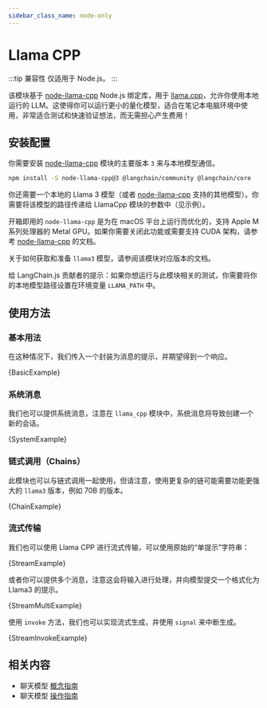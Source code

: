 ```yaml
---
sidebar_class_name: node-only
---
```


# Llama CPP

:::tip 兼容性
仅适用于 Node.js。
:::

该模块基于 [node-llama-cpp](https://github.com/withcatai/node-llama-cpp) Node.js 绑定库，用于 [llama.cpp](https://github.com/ggerganov/llama.cpp)，允许你使用本地运行的 LLM。这使得你可以运行更小的量化模型，适合在笔记本电脑环境中使用，非常适合测试和快速验证想法，而无需担心产生费用！

## 安装配置

你需要安装 [node-llama-cpp](https://github.com/withcatai/node-llama-cpp) 模块的主要版本 `3` 来与本地模型通信。


<IntegrationInstallTooltip></IntegrationInstallTooltip>

```bash npm2yarn
npm install -S node-llama-cpp@3 @langchain/community @langchain/core
```

你还需要一个本地的 Llama 3 模型（或者 [node-llama-cpp](https://github.com/withcatai/node-llama-cpp) 支持的其他模型）。你需要将该模型的路径传递给 LlamaCpp 模块的参数中（见示例）。

开箱即用的 `node-llama-cpp` 是为在 macOS 平台上运行而优化的，支持 Apple M 系列处理器的 Metal GPU。如果你需要关闭此功能或需要支持 CUDA 架构，请参考 [node-llama-cpp](https://withcatai.github.io/node-llama-cpp/) 的文档。

关于如何获取和准备 `llama3` 模型，请参阅该模块对应版本的文档。

给 LangChain.js 贡献者的提示：如果你想运行与此模块相关的测试，你需要将你的本地模型路径设置在环境变量 `LLAMA_PATH` 中。

## 使用方法

### 基本用法

在这种情况下，我们传入一个封装为消息的提示，并期望得到一个响应。


<CodeBlock language="typescript">{BasicExample}</CodeBlock>

### 系统消息

我们也可以提供系统消息，注意在 `llama_cpp` 模块中，系统消息将导致创建一个新的会话。


<CodeBlock language="typescript">{SystemExample}</CodeBlock>

### 链式调用（Chains）

此模块也可以与链式调用一起使用，但请注意，使用更复杂的链可能需要功能更强大的 `llama3` 版本，例如 70B 的版本。


<CodeBlock language="typescript">{ChainExample}</CodeBlock>

### 流式传输

我们也可以使用 Llama CPP 进行流式传输，可以使用原始的“单提示”字符串：


<CodeBlock language="typescript">{StreamExample}</CodeBlock>

或者你可以提供多个消息，注意这会将输入进行处理，并向模型提交一个格式化为 Llama3 的提示。


<CodeBlock language="typescript">{StreamMultiExample}</CodeBlock>

使用 `invoke` 方法，我们也可以实现流式生成，并使用 `signal` 来中断生成。


<CodeBlock language="typescript">{StreamInvokeExample}</CodeBlock>

## 相关内容

- 聊天模型 [概念指南](/docs/concepts/chat_models)
- 聊天模型 [操作指南](/docs/how_to/#chat-models)